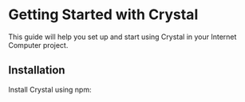 # Getting Started with Crystal

This guide will help you set up and start using Crystal in your Internet Computer project.

## Installation

Install Crystal using npm:
